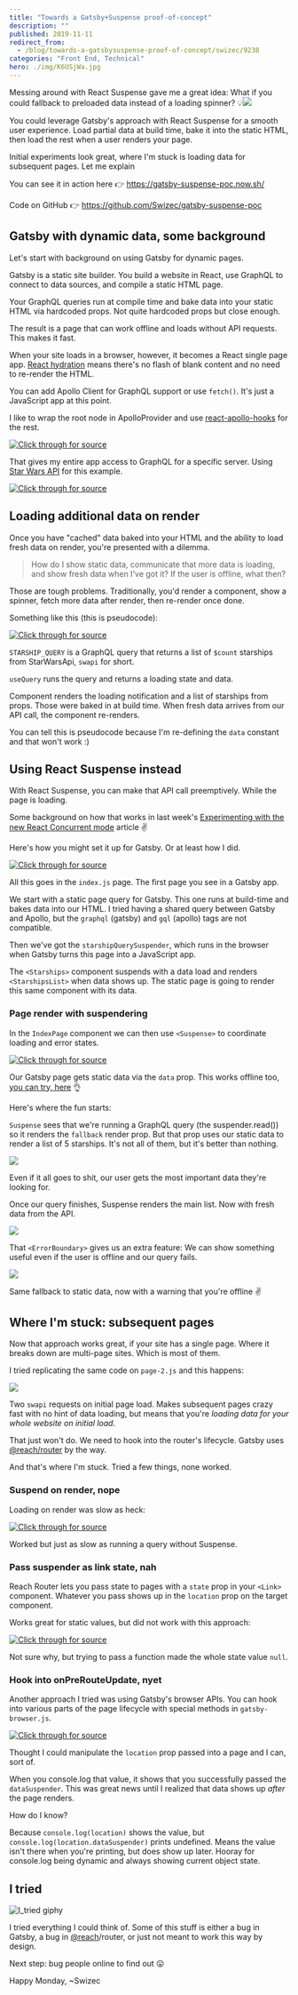 ```yaml
---
title: "Towards a Gatsby+Suspense proof-of-concept"
description: ""
published: 2019-11-11
redirect_from:
  - /blog/towards-a-gatsbysuspense-proof-of-concept/swizec/9238
categories: "Front End, Technical"
hero: ./img/K6USjWa.jpg
---
```


Messing around with React Suspense gave me a great idea: What if you could fallback to preloaded data instead of a loading spinner? 💡![](./img/K6USjWa.jpg)

You could leverage Gatsby's approach with React Suspense for a smooth user experience. Load partial data at build time, bake it into the static HTML, then load the rest when a user renders your page.

Initial experiments look great, where I'm stuck is loading data for subsequent pages. Let me explain

You can see it in action here 👉 <https://gatsby-suspense-poc.now.sh/>

Code on GitHub 👉 <https://github.com/Swizec/gatsby-suspense-poc>

## Gatsby with dynamic data, some background

Let's start with background on using Gatsby for dynamic pages.

Gatsby is a static site builder. You build a website in React, use GraphQL to connect to data sources, and compile a static HTML page.

Your GraphQL queries run at compile time and bake data into your static HTML via hardcoded props. Not quite hardcoded props but close enough.

The result is a page that can work offline and loads without API requests. This makes it fast.

When your site loads in a browser, however, it becomes a React single page app. [React hydration](https://reactjs.org/docs/react-dom.html#hydrate) means there's no flash of blank content and no need to re-render the HTML.

You can add Apollo Client for GraphQL support or use `fetch()`. It's just a JavaScript app at this point.

I like to wrap the root node in ApolloProvider and use [react-apollo-hooks](https://github.com/trojanowski/react-apollo-hooks) for the rest.

[![Click through for source](./img/techletter.app-screenshot-1573495144942.png)](<https://carbon.now.sh/?bg=rgba(255,255,255,1)&t=seti&l=javascript&ds=true&wc=true&wa=true&pv=48px&ph=32px&ln=false&code=%2F%2F%20gatsby-browser.js%0A%2F%2F%20gatsby-ssr.js%0A%0Aimport%20%7B%20client%20%7D%20from%20%22.%2Fsrc%2Fapollo%22%0A%0Aexport%20const%20wrapRootElement%20%3D%20(%7B%20element%20%7D)%20%3D%3E%20(%0A%20%20%3CApolloProvider%20client%3D%7Bclient%7D%3E%7Belement%7D%3C%2FApolloProvider%3E%0A)>)

That gives my entire app access to GraphQL for a specific server. Using [Star Wars API](https://swapi.co/) for this example.

[![Click through for source](./img/techletter.app-screenshot-1573495144760.png)](<https://carbon.now.sh/?bg=rgba(255,255,255,1)&t=seti&l=javascript&ds=true&wc=true&wa=true&pv=48px&ph=32px&ln=false&code=%2F%2F%20src%2Fapollo.js%0A%0Aimport%20ApolloClient%20from%20%22apollo-boost%22%0Aimport%20fetch%20from%20%22isomorphic-fetch%22%0A%0Aconst%20SERVER_URI%20%3D%0A%20%20%20%20%22https%3A%2F%2Fapi.graphcms.com%2Fsimple%2Fv1%2Fswapi%22%0A%0Aexport%20const%20client%20%3D%20new%20ApolloClient(%7B%0A%20%20%20%20uri%3A%20SERVER_URI%2C%0A%20%20%20%20fetch%2C%0A%7D)>)

## Loading additional data on render

Once you have "cached" data baked into your HTML and the ability to load fresh data on render, you're presented with a dilemma.

> How do I show static data, communicate that more data is loading, and show fresh data when I've got it? If the user is offline, what then?

Those are tough problems. Traditionally, you'd render a component, show a spinner, fetch more data after render, then re-render once done.

Something like this (this is pseudocode):

[![Click through for source](./img/techletter.app-screenshot-1573495144730.png)](<https://carbon.now.sh/?bg=rgba(255,255,255,1)&t=seti&l=javascript&ds=true&wc=true&wa=true&pv=48px&ph=32px&ln=false&code=const%20STARSHIP_QUERY%20%3D%20gql%60%0A%20%20query%20starships(%24count%3A%20Int)%20%7B%0A%20%20%20%20allStarships(last%3A%20%24count)%20%7B%0A%20%20%20%20%20%20name%0A%20%20%20%20%7D%0A%20%20%7D%0A%60%0A%0Afunction%20StarshipList(%7B%20data%20%7D)%20%7B%0A%09const%20%7B%20loading%2C%20data%20%7D%20%3D%20useQuery(STARSHIP_QUERY%2C%20%7B%0A%09%09variables%3A%20%7B%0A%09%09%09count%3A%2015%0A%09%09%7D%0A%09%7D)%0A%09%0A%09return%20%3Cdiv%3E%0A%09%09%7Bloading%20%3F%20%22Loading%20more%22%20%3A%20null%7D%0A%09%09%3Cul%3E%0A%09%09%09%7Bdata.list.map(ship%20%3D%3E%20%3Cli%3E%7Bship.name%7D%3C%2Fli%3E)%7D%0A%09%09%3C%2Ful%3E%0A%09%3C%2Fdiv%3E%0A%7D>)

`STARSHIP_QUERY` is a GraphQL query that returns a list of `$count` starships from StarWarsApi, `swapi` for short.

`useQuery` runs the query and returns a loading state and data.

Component renders the loading notification and a list of starships from props. Those were baked in at build time. When fresh data arrives from our API call, the component re-renders.

You can tell this is pseudocode because I'm re-defining the `data` constant and that won't work :)

## Using React Suspense instead

With React Suspense, you can make that API call preemptively. While the page is loading.

Some background on how that works in last week's [Experimenting with the new React Concurrent mode](https://swizec.com/blog/experimenting-with-the-new-react-concurrent-mode/swizec/9231) article ✌️

Here's how you might set it up for Gatsby. Or at least how I did.

[![Click through for source](./img/techletter.app-screenshot-1573495144991.png)](<https://carbon.now.sh/?bg=rgba(255,255,255,1)&t=seti&l=javascript&ds=true&wc=true&wa=true&pv=48px&ph=32px&ln=false&code=%2F%2F%20pages%2Findex.js%0A%0Aimport%20%7B%20starshipQuery%2C%20ErrorBoundary%20%7D%20from%20%22..%2Futil%22%0A%0A%2F%2F%20Export%20static%20query%20for%20Gatsby%0Aexport%20const%20query%20%3D%20graphql%60%0A%20%20query%20%7B%0A%20%20%20%20swapi%20%7B%0A%20%20%20%20%20%20allStarships(last%3A%205)%20%7B%0A%20%20%20%20%20%20%20%20name%0A%20%20%20%20%20%20%7D%0A%20%20%20%20%7D%0A%20%20%7D%0A%60%0A%0A%2F%2F%20Run%20query%20on%20browser%20hydration%0Aconst%20starshipQuerySuspender%20%3D%20starshipQuery(10)%0A%0A%2F%2F%20The%20component%20that%20suspends%20with%20a%20data%20load%0Aconst%20Starships%20%3D%20()%20%3D%3E%20%7B%0A%20%20const%20starships%20%3D%20starshipQuerySuspender.read()%0A%0A%20%20return%20%3CStarshipsList%20list%3D%7Bstarships%7D%20title%3D%2210%20Dynamically%20loaded%20ships%22%20%2F%3E%0A%7D%0A%0A%2F%2F%20Wrapper%20component%20with%20a%20title%20and%20a%20list%0Aconst%20StarshipsList%20%3D%20(%7B%20list%2C%20title%20%7D)%20%3D%3E%20(%0A%20%20%3C%3E%0A%20%20%20%20%3Ch2%3E%7Btitle%7D%3C%2Fh2%3E%0A%20%20%20%20%3Cul%3E%0A%20%20%20%20%20%20%7Blist.allStarships.map((ship%2C%20i)%20%3D%3E%20(%0A%20%20%20%20%20%20%20%20%3Cli%20key%3D%7Bi%7D%3E%7Bship.name%7D%3C%2Fli%3E%0A%20%20%20%20%20%20))%7D%0A%20%20%20%20%3C%2Ful%3E%0A%20%20%3C%2F%3E%0A)>)

All this goes in the `index.js` page. The first page you see in a Gatsby app.

We start with a static page query for Gatsby. This one runs at build-time and bakes data into our HTML. I tried having a shared query between Gatsby and Apollo, but the `graphql` (gatsby) and `gql` (apollo) tags are not compatible.

Then we've got the `starshipQuerySuspender`, which runs in the browser when Gatsby turns this page into a JavaScript app.

The `<Starships>` component suspends with a data load and renders `<StarshipsList>` when data shows up. The static page is going to render this same component with its data.

### Page render with suspendering

In the `IndexPage` component we can then use `<Suspense>` to coordinate loading and error states.

[![Click through for source](./img/techletter.app-screenshot-1573495144911.png)](<https://carbon.now.sh/?bg=rgba(255,255,255,1)&t=seti&l=javascript&ds=true&wc=true&wa=true&pv=48px&ph=32px&ln=false&code=%2F%2F%20pages%2Findex.js%0A%0Aconst%20IndexPage%20%3D%20(%7B%20data%20%7D)%20%3D%3E%20(%0A%09%2F%2F%20...%0A%09%3CSuspense%0A%20%20%20%20%20%20fallback%3D%7B%0A%20%20%20%20%20%20%20%20%3CStarshipsList%0A%20%20%20%20%20%20%20%20%20%20list%3D%7Bdata.swapi%7D%0A%20%20%20%20%20%20%20%20%20%20title%3D%22Statically%20compiled%20starships%22%0A%20%20%20%20%20%20%20%20%2F%3E%0A%20%20%20%20%20%20%7D%0A%20%20%20%20%3E%0A%20%20%20%20%20%20%3CErrorBoundary%0A%20%20%20%20%20%20%20%20fallback%3D%7B%0A%20%20%20%20%20%20%20%20%20%20%3CStarshipsList%0A%20%20%20%20%20%20%20%20%20%20%20%20list%3D%7Bdata.swapi%7D%0A%20%20%20%20%20%20%20%20%20%20%20%20title%3D%22Failed%20to%20fetch%2C%20these%20are%20static%22%0A%20%20%20%20%20%20%20%20%20%20%2F%3E%0A%20%20%20%20%20%20%20%20%7D%0A%20%20%20%20%20%20%3E%0A%20%20%20%20%20%20%20%20%3CStarships%20%2F%3E%0A%20%20%20%20%20%20%3C%2FErrorBoundary%3E%0A%20%20%20%20%3C%2FSuspense%3E%0A)>)

Our Gatsby page gets static data via the `data` prop. This works offline too, [you can try, here](https://gatsby-suspense-poc.now.sh/) 👌

Here's where the fun starts:

`Suspense` sees that we're running a GraphQL query (the suspender.read()) so it renders the `fallback` render prop. But that prop uses our static data to render a list of 5 starships. It's not all of them, but it's better than nothing.

![](./img/1tK5XvC.png)

Even if it all goes to shit, our user gets the most important data they're looking for.

Once our query finishes, Suspense renders the main list. Now with fresh data from the API.

![](./img/29zAunt.png)

That `<ErrorBoundary>` gives us an extra feature: We can show something useful even if the user is offline and our query fails.

![](./img/vKX8As1.png)

Same fallback to static data, now with a warning that you're offline ✌️

## Where I'm stuck: subsequent pages

Now that approach works great, if your site has a single page. Where it breaks down are multi-page sites. Which is most of them.

I tried replicating the same code on `page-2.js` and this happens:

![](./img/JUHvLjC.png)

Two `swapi` requests on initial page load. Makes subsequent pages crazy fast with no hint of data loading, but means that you're _loading data for your whole website on initial load_.

That just won't do. We need to hook into the router's lifecycle. Gatsby uses [@reach/router](https://github.com/reach/router) by the way.

And that's where I'm stuck. Tried a few things, none worked.

### Suspend on render, nope

Loading on render was slow as heck:

[![Click through for source](./img/techletter.app-screenshot-1573495144848.png)](<https://carbon.now.sh/?bg=rgba(255,255,255,1)&t=seti&l=javascript&ds=true&wc=true&wa=true&pv=48px&ph=32px&ln=false&code=dataSuspender%20%3D%20()%20%3D%3E%20starshipQuerySuspender(15)%0A%3CStarships%20data%3D%7BdataSuspender()%7D%20%2F%3E>)

Worked but just as slow as running a query without Suspense.

### Pass suspender as link state, nah

Reach Router lets you pass state to pages with a `state` prop in your `<Link>` component. Whatever you pass shows up in the `location` prop on the target component.

Works great for static values, but did not work with this approach:

[![Click through for source](./img/techletter.app-screenshot-1573495144824.png)](<https://carbon.now.sh/?bg=rgba(255,255,255,1)&t=seti&l=javascript&ds=true&wc=true&wa=true&pv=48px&ph=32px&ln=false&code=%3CLink%0A%20%20to%3D%22%2Fpage-2%22%0A%20%20state%3D%7B%7B%0A%20%20%20%20starshipQuerySuspender%3A%20()%20%3D%3E%20starshipQuery(15)%2C%20%2F%2F%20didnt%20work%0A%20%20%7D%7D%0A%3E>)

Not sure why, but trying to pass a function made the whole state value `null`.

### Hook into onPreRouteUpdate, nyet

Another approach I tried was using Gatsby's browser APIs. You can hook into various parts of the page lifecycle with special methods in `gatsby-browser.js`.

[![Click through for source](./img/techletter.app-screenshot-1573495144669.png)](<https://carbon.now.sh/?bg=rgba(255,255,255,1)&t=seti&l=javascript&ds=true&wc=true&wa=true&pv=48px&ph=32px&ln=false&code=export%20const%20onRouteUpdate%20%3D%20(%7B%20location%20%7D)%20%3D%3E%20%7B%0A%20%20%2F%2F%20this%20feels%20brittle%0A%20%20if%20(location.pathname%20%3D%3D%3D%20%22%2Fpage-2%22)%20%7B%0A%20%20%20%20%2F%2F%20this%20works%20but%20data%20shows%20up%20in%20location%20prop%20_after_%20the%20page%20is%20rendered%0A%20%20%20%20location.dataSuspender%20%3D%20starshipQuery(15)%0A%20%20%7D%0A%7D>)

Thought I could manipulate the `location` prop passed into a page and I can, sort of.

When you console.log that value, it shows that you successfully passed the `dataSuspender`. This was great news until I realized that data shows up _after_ the page renders.

How do I know?

Because `console.log(location)` shows the value, but `console.log(location.dataSuspender)` prints undefined. Means the value isn't there when you're printing, but does show up later. Hooray for console.log being dynamic and always showing current object state.

## I tried

![I_tried giphy](./img/media-bqXMrwkWhAbrV0Z0dG-giphy.gif)

I tried everything I could think of. Some of this stuff is either a bug in Gatsby, a bug in [@reach](https://twitter.com/reach)/router, or just not meant to work this way by design.

Next step: bug people online to find out 😛

Happy Monday, ~Swizec
